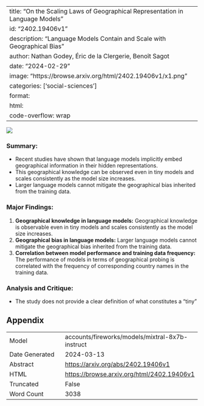 
---
title: "On the Scaling Laws of Geographical Representation in Language Models"
id: "2402.19406v1"
description: "Language Models Contain and Scale with Geographical Bias"
author: Nathan Godey, Éric de la Clergerie, Benoît Sagot
date: "2024-02-29"
image: "https://browse.arxiv.org/html/2402.19406v1/x1.png"
categories: ['social-sciences']
format:
  html:
    code-overflow: wrap
---

![](https://browse.arxiv.org/html/2402.19406v1/x1.png)

### Summary:

- Recent studies have shown that language models implicitly embed geographical information in their hidden representations.
- This geographical knowledge can be observed even in tiny models and scales consistently as the model size increases.
- Larger language models cannot mitigate the geographical bias inherited from the training data.

### Major Findings:

1. **Geographical knowledge in language models:** Geographical knowledge is observable even in tiny models and scales consistently as the model size increases.
2. **Geographical bias in language models:** Larger language models cannot mitigate the geographical bias inherited from the training data.
3. **Correlation between model performance and training data frequency:** The performance of models in terms of geographical probing is correlated with the frequency of corresponding country names in the training data.

### Analysis and Critique:

- The study does not provide a clear definition of what constitutes a "tiny"

## Appendix

|          |          |
|----------|----------|
| Model     | accounts/fireworks/models/mixtral-8x7b-instruct       |
| Date Generated     | 2024-03-13       |
| Abstract | [https://arxiv.org/abs/2402.19406v1](https://arxiv.org/abs/2402.19406v1)        |
| HTML     | [https://browse.arxiv.org/html/2402.19406v1](https://browse.arxiv.org/html/2402.19406v1)       |
| Truncated       | False       |
| Word Count       | 3038       |